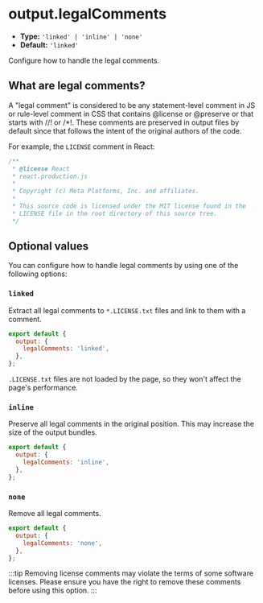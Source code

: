 # output.legalComments

- **Type:** `'linked' | 'inline' | 'none'`
- **Default:** `'linked'`

Configure how to handle the legal comments.

## What are legal comments?

A "legal comment" is considered to be any statement-level comment in JS or rule-level comment in CSS that contains @license or @preserve or that starts with //! or /\*!. These comments are preserved in output files by default since that follows the intent of the original authors of the code.

For example, the `LICENSE` comment in React:

```js
/**
 * @license React
 * react.production.js
 *
 * Copyright (c) Meta Platforms, Inc. and affiliates.
 *
 * This source code is licensed under the MIT license found in the
 * LICENSE file in the root directory of this source tree.
 */
```

## Optional values

You can configure how to handle legal comments by using one of the following options:

### `linked`

Extract all legal comments to `*.LICENSE.txt` files and link to them with a comment.

```js title="rsbuild.config.js"
export default {
  output: {
    legalComments: 'linked',
  },
};
```

`.LICENSE.txt` files are not loaded by the page, so they won't affect the page's performance.

### `inline`

Preserve all legal comments in the original position. This may increase the size of the output bundles.

```js title="rsbuild.config.js"
export default {
  output: {
    legalComments: 'inline',
  },
};
```

### `none`

Remove all legal comments.

```js title="rsbuild.config.js"
export default {
  output: {
    legalComments: 'none',
  },
};
```

:::tip
Removing license comments may violate the terms of some software licenses. Please ensure you have the right to remove these comments before using this option.
:::
